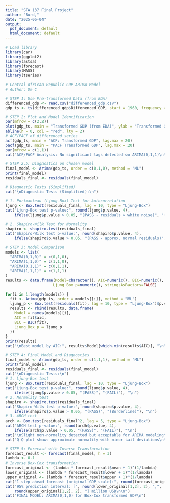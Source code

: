 ```yaml
---
title: "STA 137 Final Project"
author: "Burd,"
date: "2025-06-04"
output:
  pdf_document: default
  html_document: default
---
```


```r
# Load library
library(car)
library(ggplot2)
library(astsa)
library(forecast)
library(MASS)
library(tseries)
```

```r
# Central African Republic GDP ARIMA Model
# Author: Om C

# STEP 1: Use Pre-transformed Data (from EDA)
differenced_gdp <- read.csv("differenced_gdp.csv")
gdp_ts <- ts(differenced_gdp$Differenced_GDP, start = 1960, frequency = 1)

# STEP 2: Plot and Model Identification
par(mfrow = c(2,2))
plot(gdp_ts, main = "Transformed GDP (from EDA)", ylab = "Transformed GDP", type = "l", lwd = 2)
abline(h = 0, col = "red", lty = 2)
# ACF/PACF of differenced series
acf(gdp_ts, main = "ACF: Transformed GDP", lag.max = 20)
pacf(gdp_ts, main = "PACF Transformed GDP", lag.max = 20)
par(mfrow = c(1,1))
cat("ACF/PACF Analysis: No significant lags detected so ARIMA(0,1,1)\n\n")

# STEP 2.5: Diagnostics on chosen model
final_model <- Arima(gdp_ts, order = c(0,1,0), method = "ML")
print(final_model)
residuals_final <- residuals(final_model)

# Diagnostic Tests (Simplified)
cat("\nDiagnostic Tests (Simplified):\n")

# 1. Portmanteau (Ljung-Box) Test for Autocorrelation
ljung <- Box.test(residuals_final, lag = 10, type = "Ljung-Box")
cat("Ljung-Box test p-value:", round(ljung$p.value, 4), 
    ifelse(ljung$p.value > 0.05, "(PASS - residuals ≈ white noise)", "(FAIL)"), "\n")

# 2. Shapiro-Wilk Test for Normality
shapiro <- shapiro.test(residuals_final)
cat("Shapiro-Wilk test p-value:", round(shapiro$p.value, 4), 
    ifelse(shapiro$p.value > 0.05, "(PASS - approx. normal residuals)", "(FAIL)"), "\n")

# STEP 3: Model Comparison
models <- list(
  "ARIMA(0,1,0)" = c(0,1,0),
  "ARIMA(1,1,0)" = c(1,1,0),
  "ARIMA(0,1,1)" = c(0,1,1),
  "ARIMA(1,1,1)" = c(1,1,1)
)
results <- data.frame(Model=character(), AIC=numeric(), BIC=numeric(), 
                     Ljung_Box_p=numeric(), stringsAsFactors=FALSE)

for(i in 1:length(models)) {
  fit <- Arima(gdp_ts, order = models[[i]], method = "ML")
  ljung_p <- Box.test(residuals(fit), lag = 10, type = "Ljung-Box")$p.value
  results <- rbind(results, data.frame(
    Model = names(models)[i],
    AIC = fit$aic,
    BIC = BIC(fit),
    Ljung_Box_p = ljung_p
  ))
}
print(results)
cat("\nBest model by AIC:", results$Model[which.min(results$AIC)], "\n")

# STEP 4: Final Model and Diagnostics
final_model <- Arima(gdp_ts, order = c(1,1,1), method = "ML")
print(final_model)
residuals_final <- residuals(final_model)
cat("\nDiagnostic Tests:\n")
# 1. Ljung-Box test
ljung <- Box.test(residuals_final, lag = 10, type = "Ljung-Box")
cat("Ljung-Box test p-value:", round(ljung$p.value, 4), 
    ifelse(ljung$p.value > 0.05, "(PASS)", "(FAIL)"), "\n")
# 2. Normality test
shapiro <- shapiro.test(residuals_final)
cat("Shapiro-Wilk test p-value:", round(shapiro$p.value, 4), 
    ifelse(shapiro$p.value > 0.05, "(PASS)", "(Borderline)"), "\n")
# 3. ARCH test
arch <- Box.test(residuals_final^2, lag = 5, type = "Ljung-Box")
cat("ARCH test p-value:", round(arch$p.value, 4), 
    ifelse(arch$p.value > 0.05, "(PASS)", "(FAIL)"), "\n")
cat("\nSlight non-normality detected but acceptable for ARIMA modeling\n")
cat("Q-Q plot shows approximate normality with minor tail deviations\n\n")

# STEP 5: Forecast with Inverse Transformation
forecast_result <- forecast(final_model, h = 3)
lambda <- 0.1
# Inverse Box-Cox transformation
forecast_original <- (lambda * forecast_result$mean + 1)^(1/lambda)
lower_original <- (lambda * forecast_result$lower + 1)^(1/lambda)
upper_original <- (lambda * forecast_result$upper + 1)^(1/lambda)
cat("1-step ahead forecast (original GDP scale):", round(forecast_original[1], 2), "million USD\n")
cat("95% prediction interval: [", round(lower_original[1,2], 2), ",", 
    round(upper_original[1,2], 2), "] million USD\n\n")
cat("FINAL MODEL: ARIMA(0,1,0) for Box-Cox transformed GDP\n")
```




